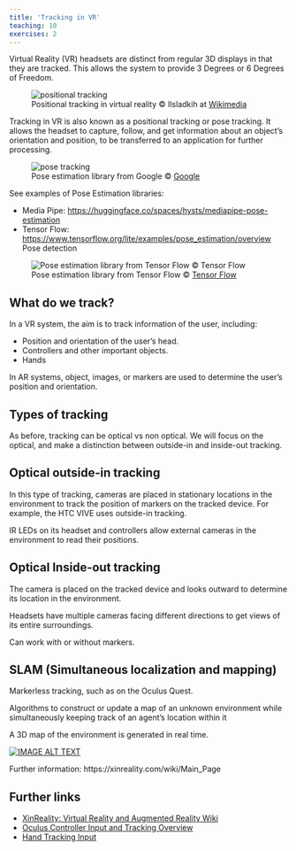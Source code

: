 ```yaml
---
title: 'Tracking in VR'
teaching: 10
exercises: 2
---
```


Virtual Reality (VR) headsets are distinct from regular 
3D displays in that they are tracked. This allows
the system to provide 3 Degrees or 6 Degrees of Freedom.

![Positional tracking in virtual reality &copy; Ilsladkih at [Wikimedia](https://commons.wikimedia.org/wiki/File:Positional_tracking_in_virtual_reality.png)](https://upload.wikimedia.org/wikipedia/commons/3/33/Positional_tracking_in_virtual_reality.png){alt='positional tracking'}


Tracking in VR is also known as a 
positional tracking or pose tracking.
It allows the headset to capture, follow, 
and get information about an object's orientation and position, 
to be transferred to an application for further processing.



![Pose estimation library from Google &copy; [Google](https://developers.google.com/ml-kit/vision/pose-detection)](https://developers.google.com/static/ml-kit/images/vision/pose-detection/jump.gif){alt="pose tracking"}

See examples of Pose Estimation libraries:

- Media Pipe: [https://huggingface.co/spaces/hysts/mediapipe-pose-estimation](https://huggingface.co/spaces/hysts/mediapipe-pose-estimation)
- Tensor Flow: [https://www.tensorflow.org/lite/examples/pose_estimation/overview](https://www.tensorflow.org/lite/examples/pose_estimation/overview)
Pose detection

![Pose estimation library from Tensor Flow &copy; [Tensor Flow](https://www.tensorflow.org/lite/examples/pose_estimation/overview)](https://storage.googleapis.com/download.tensorflow.org/example_images/movenet_demo.gif)

## What do we track?

In a VR system, the aim is to
track information of the user, including:

- Position and orientation of the user's head.
- Controllers and other important objects.
- Hands

In AR systems, object, images, or markers are used to determine 
the user's position and orientation.

## Types of tracking
As before, tracking can be optical vs non optical. We will
focus on the optical, and make a distinction
between outside-in and inside-out tracking.




## Optical outside-in tracking

In this type of tracking, cameras are placed in stationary 
locations in the environment to track the position of markers 
on the tracked device. For example, the HTC VIVE uses
outside-in tracking.

IR LEDs on its headset and controllers allow external cameras 
in the environment to read their positions.


## Optical Inside-out tracking

The camera is placed on the tracked device and looks outward 
to determine its location in the environment. 

Headsets have multiple cameras facing different directions 
to get views of its entire surroundings. 

Can work with or without markers.

## SLAM (Simultaneous localization and mapping)

Markerless tracking, such as on the Oculus Quest.

Algorithms to construct or update a map of an unknown environment while 
simultaneously keeping track of an agent's location within it

A 3D map of the environment is generated in real time.

[![IMAGE ALT TEXT](https://i.ytimg.com/vi/J5oW7r-2dlM/maxresdefault.jpg)](https://www.youtube.com/watch?app=desktop&v=J5oW7r-2dlM
 "tracking")

Further information: https://xinreality.com/wiki/Main_Page

## Further links

- [XinReality: Virtual Reality and Augmented Reality Wiki](https://xinreality.com/wiki/Main_Page)
- [Oculus Controller Input and Tracking Overview](https://developers.meta.com/horizon/documentation/unity/unity-ovrinput/)
- [Hand Tracking Input](https://developers.meta.com/horizon/documentation/unity/unity-tutorial-basic-hand-tracking/?locale=fi_FI)
